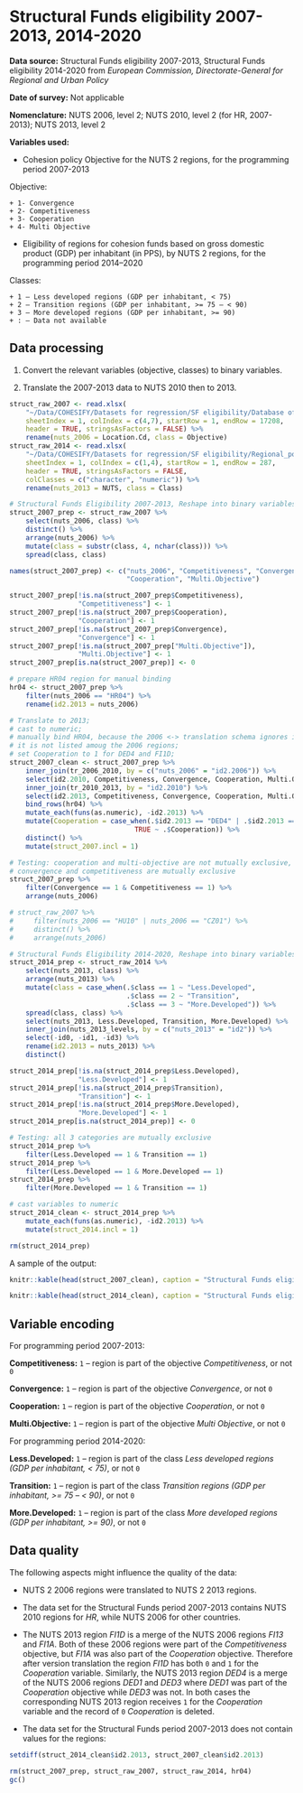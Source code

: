 # Structural Funds eligibility 2007-2013, 2014-2020

**Data source:** Structural Funds eligibility 2007-2013, Structural Funds eligibility 2014-2020 from *European Commission, Directorate-General for Regional and Urban Policy*

**Date of survey:** Not applicable

**Nomenclature:** NUTS 2006, level 2; NUTS 2010, level 2 (for HR, 2007-2013); NUTS 2013, level 2

**Variables used:**

+ Cohesion policy Objective for the NUTS 2 regions, for the programming period 2007-2013

Objective:

    + 1- Convergence
    + 2- Competitiveness
    + 3- Cooperation
    + 4- Multi Objective

+ Eligibility of regions for cohesion funds based on gross domestic product (GDP) per inhabitant (in PPS), by NUTS 2 regions, for the programming period 2014–2020

Classes:

    + 1 – Less developed regions (GDP per inhabitant, < 75)
    + 2 – Transition regions (GDP per inhabitant, >= 75 – < 90)
    + 3 – More developed regions (GDP per inhabitant, >= 90)
    + : – Data not available

## Data processing

1. Convert the relevant variables (objective, classes) to binary variables.

2. Translate the 2007-2013 data to NUTS 2010 then to 2013.

```r
struct_raw_2007 <- read.xlsx(
    "~/Data/COHESIFY/Datasets for regression/SF eligibility/Database of the cumulative allocations to selected projects and expenditure at NUTS2 2007-2013.xlsx",
    sheetIndex = 1, colIndex = c(4,7), startRow = 1, endRow = 17208, 
    header = TRUE, stringsAsFactors = FALSE) %>% 
    rename(nuts_2006 = Location.Cd, class = Objective)
struct_raw_2014 <- read.xlsx(
    "~/Data/COHESIFY/Datasets for regression/SF eligibility/Regional_policies_and_Europe_2020_RYB2016.xlsx",
    sheetIndex = 1, colIndex = c(1,4), startRow = 1, endRow = 287, 
    header = TRUE, stringsAsFactors = FALSE,
    colClasses = c("character", "numeric")) %>% 
    rename(nuts_2013 = NUTS, class = Class)
```

```r
# Structural Funds Eligibility 2007-2013, Reshape into binary variables
struct_2007_prep <- struct_raw_2007 %>% 
    select(nuts_2006, class) %>% 
    distinct() %>% 
    arrange(nuts_2006) %>% 
    mutate(class = substr(class, 4, nchar(class))) %>% 
    spread(class, class)

names(struct_2007_prep) <- c("nuts_2006", "Competitiveness", "Convergence",
                             "Cooperation", "Multi.Objective")

struct_2007_prep[!is.na(struct_2007_prep$Competitiveness),
                 "Competitiveness"] <- 1
struct_2007_prep[!is.na(struct_2007_prep$Cooperation),
                 "Cooperation"] <- 1
struct_2007_prep[!is.na(struct_2007_prep$Convergence),
                 "Convergence"] <- 1
struct_2007_prep[!is.na(struct_2007_prep["Multi.Objective"]),
                 "Multi.Objective"] <- 1
struct_2007_prep[is.na(struct_2007_prep)] <- 0

# prepare HR04 region for manual binding
hr04 <- struct_2007_prep %>% 
    filter(nuts_2006 == "HR04") %>% 
    rename(id2.2013 = nuts_2006)

# Translate to 2013;
# cast to numeric;
# manually bind HR04, because the 2006 <-> translation schema ignores it, becuse,
# it is not listed amoug the 2006 regions;
# set Cooperation to 1 for DED4 and FI1D;
struct_2007_clean <- struct_2007_prep %>% 
    inner_join(tr_2006_2010, by = c("nuts_2006" = "id2.2006")) %>% 
    select(id2.2010, Competitiveness, Convergence, Cooperation, Multi.Objective) %>% 
    inner_join(tr_2010_2013, by = "id2.2010") %>% 
    select(id2.2013, Competitiveness, Convergence, Cooperation, Multi.Objective) %>% 
    bind_rows(hr04) %>%
    mutate_each(funs(as.numeric), -id2.2013) %>% 
    mutate(Cooperation = case_when(.$id2.2013 == "DED4" | .$id2.2013 == "FI1D" ~ 1,
                               TRUE ~ .$Cooperation)) %>%
    distinct() %>% 
    mutate(struct_2007.incl = 1)
```

```r
# Testing: cooperation and multi-objective are not mutually exclusive, 
# convergence and competitiveness are mutually exclusive
struct_2007_prep %>% 
    filter(Convergence == 1 & Competitiveness == 1) %>% 
    arrange(nuts_2006)

# struct_raw_2007 %>% 
#     filter(nuts_2006 == "HU10" | nuts_2006 == "CZ01") %>% 
#     distinct() %>% 
#     arrange(nuts_2006)
```

```r
# Structural Funds Eligibility 2014-2020, Reshape into binary variables
struct_2014_prep <- struct_raw_2014 %>% 
    select(nuts_2013, class) %>% 
    arrange(nuts_2013) %>% 
    mutate(class = case_when(.$class == 1 ~ "Less.Developed",
                             .$class == 2 ~ "Transition",
                             .$class == 3 ~ "More.Developed")) %>% 
    spread(class, class) %>% 
    select(nuts_2013, Less.Developed, Transition, More.Developed) %>% 
    inner_join(nuts_2013_levels, by = c("nuts_2013" = "id2")) %>% 
    select(-id0, -id1, -id3) %>% 
    rename(id2.2013 = nuts_2013) %>% 
    distinct()

struct_2014_prep[!is.na(struct_2014_prep$Less.Developed),
                 "Less.Developed"] <- 1
struct_2014_prep[!is.na(struct_2014_prep$Transition),
                 "Transition"] <- 1
struct_2014_prep[!is.na(struct_2014_prep$More.Developed),
                 "More.Developed"] <- 1
struct_2014_prep[is.na(struct_2014_prep)] <- 0

# Testing: all 3 categories are mutually exclusive
struct_2014_prep %>% 
    filter(Less.Developed == 1 & Transition == 1)
struct_2014_prep %>% 
    filter(Less.Developed == 1 & More.Developed == 1)
struct_2014_prep %>% 
    filter(More.Developed == 1 & Transition == 1)

# cast variables to numeric
struct_2014_clean <- struct_2014_prep %>% 
    mutate_each(funs(as.numeric), -id2.2013) %>%
    mutate(struct_2014.incl = 1)

rm(struct_2014_prep)
```

A sample of the output:

```r
knitr::kable(head(struct_2007_clean), caption = "Structural Funds eligibility 2007-2013")
```

```r
knitr::kable(head(struct_2014_clean), caption = "Structural Funds eligibility 2014-2020")
```

## Variable encoding

For programming period 2007-2013:

**Competitiveness:** `1` – region is part of the objective *Competitiveness*, or not `0`

**Convergence:** `1` – region is part of the objective *Convergence*, or not `0`

**Cooperation:** `1` – region is part of the objective *Cooperation*, or not `0`

**Multi.Objective:** `1` – region is part of the objective *Multi Objective*, or not `0`

For programming period 2014-2020:

**Less.Developed:** `1` – region is part of the class *Less developed regions (GDP per inhabitant, < 75)*, or not `0`

**Transition:** `1` – region is part of the class *Transition regions (GDP per inhabitant, >= 75 – < 90)*, or not `0`

**More.Developed:** `1` – region is part of the class *More developed regions (GDP per inhabitant, >= 90)*, or not `0`


## Data quality

The following aspects might influence the quality of the data:

+ NUTS 2 2006 regions were translated to NUTS 2 2013 regions.

+ The data set for the Structural Funds period 2007-2013 contains NUTS 2010 regions for *HR*, while NUTS 2006 for other countries.

+ The NUTS 2013 region *FI1D* is a merge of the NUTS 2006 regions *FI13* and *FI1A*. Both of these 2006 regions were part of the *Competitiveness* objective, but *FI1A* was also part of the *Cooperation* objective. Therefore after version translation the region *FI1D* has both `0` and `1` for the *Cooperation* variable. Similarly, the NUTS 2013 region *DED4* is a merge of the NUTS 2006 regions *DED1* and *DED3* where *DED1* was part of the *Cooperation* objective while *DED3* was not. In both cases the corresponding NUTS 2013 region receives `1` for the *Cooperation* variable and the record of `0` *Cooperation* is deleted.

+ The data set for the Structural Funds period 2007-2013 does not contain values for the regions: 

```r
setdiff(struct_2014_clean$id2.2013, struct_2007_clean$id2.2013)
```


```r
rm(struct_2007_prep, struct_raw_2007, struct_raw_2014, hr04)
gc()
```
